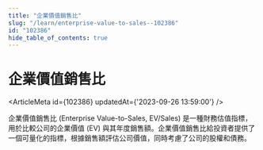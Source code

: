 ```yaml
---
title: "企業價值銷售比"
slug: "/learn/enterprise-value-to-sales--102386"
id: "102386"
hide_table_of_contents: true
---
```



# 企業價值銷售比

<ArticleMeta id={102386} updatedAt={'2023-09-26 13:59:00'} />
<div className='border-solid border-b border-t-0 my-4 border-[var(--ifm-color-gray-300)]' />

企業價值銷售比 (Enterprise Value-to-Sales, EV/Sales) 是一種財務估值指標，用於比較公司的企業價值 (EV) 與其年度銷售額。企業價值銷售比給投資者提供了一個可量化的指標，根據銷售額評估公司價值，同時考慮了公司的股權和債務。
